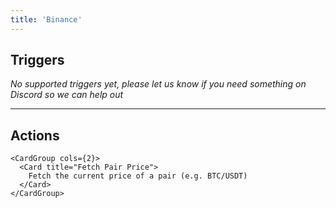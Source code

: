 ```yaml
---
title: 'Binance'
---
```


## Triggers

*No supported triggers yet, please let us know if you need something on Discord so we can help out* 


---

## Actions


    <CardGroup cols={2}>
      <Card title="Fetch Pair Price">
        Fetch the current price of a pair (e.g. BTC/USDT)
      </Card>
    </CardGroup>
    
